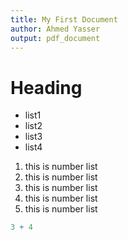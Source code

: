 ```yaml
---
title: My First Document
author: Ahmed Yasser
output: pdf_document
---
```


# Heading


* list1
* list2
* list3
* list4

1. this is number list
2. this is number list
3. this is number list
4. this is number list
5. this is number list
   
```R
3 + 4
```